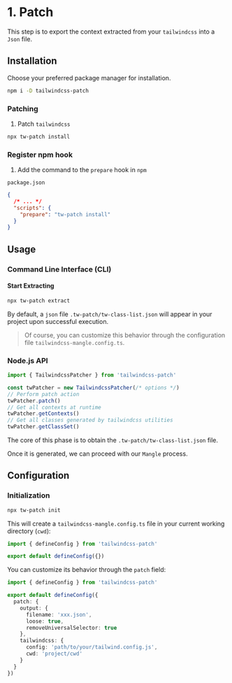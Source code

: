 # 1. Patch

This step is to export the context extracted from your `tailwindcss` into a `Json` file.

## Installation

Choose your preferred package manager for installation.

```sh npm2yarn
npm i -D tailwindcss-patch
```

### Patching

1. Patch `tailwindcss`

```sh npm2yarn
npx tw-patch install
```

### Register npm hook

1. Add the command to the `prepare` hook in `npm`

`package.json`

```json
{
  /* ... */
  "scripts": {
    "prepare": "tw-patch install"
  }
}
```

## Usage

### Command Line Interface (CLI)

#### Start Extracting

```sh npm2yarn
npx tw-patch extract
```

By default, a `json` file `.tw-patch/tw-class-list.json` will appear in your project upon successful execution.

> Of course, you can customize this behavior through the configuration file `tailwindcss-mangle.config.ts`.

### Node.js API

```js
import { TailwindcssPatcher } from 'tailwindcss-patch'

const twPatcher = new TailwindcssPatcher(/* options */)
// Perform patch action
twPatcher.patch()
// Get all contexts at runtime
twPatcher.getContexts()
// Get all classes generated by tailwindcss utilities
twPatcher.getClassSet()
```

The core of this phase is to obtain the `.tw-patch/tw-class-list.json` file.

Once it is generated, we can proceed with our `Mangle` process.

## Configuration

### Initialization

```sh npm2yarn
npx tw-patch init
```

This will create a `tailwindcss-mangle.config.ts` file in your current working directory (`cwd`):

```ts
import { defineConfig } from 'tailwindcss-patch'

export default defineConfig({})
```

You can customize its behavior through the `patch` field:

```ts
import { defineConfig } from 'tailwindcss-patch'

export default defineConfig({
  patch: {
    output: {
      filename: 'xxx.json',
      loose: true,
      removeUniversalSelector: true
    },
    tailwindcss: {
      config: 'path/to/your/tailwind.config.js',
      cwd: 'project/cwd'
    }
  }
})
```